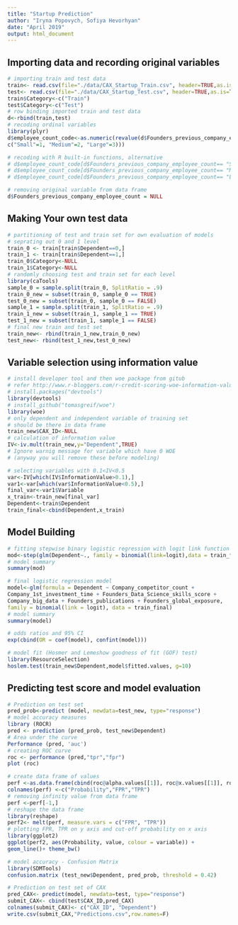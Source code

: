 ```yaml
---
title: "Startup Prediction"
author: "Iryna Popovych, Sofiya Hevorhyan"
date: "April 2019"
output: html_document
---
```



## Importing data and recording original variables

```r
# importing train and test data
train<- read.csv(file="./data/CAX_Startup_Train.csv", header=TRUE,as.is=T)
test<- read.csv(file="./data/CAX_Startup_Test.csv", header=TRUE,as.is=T)
train$Category<-c("Train")
test$Category<-c("Test")
# row binding imported train and test data
d<-rbind(train,test)
# recoding ordinal variables
library(plyr)
d$employee_count_code<-as.numeric(revalue(d$Founders_previous_company_employee_count,
c("Small"=1, "Medium"=2, "Large"=3)))

# recoding with R built-in functions, alternative
# d$employee_count_code[d$Founders_previous_company_employee_count== "Small"] <- 1
# d$employee_count_code[d$Founders_previous_company_employee_count== "Medium"] <- 2
# d$employee_count_code[d$Founders_previous_company_employee_count== "Large"] <- 3

# removing original variable from data frame
d$Founders_previous_company_employee_count = NULL
```

## Making Your own test data

```r
# partitioning of test and train set for own evaluation of models
# seprating out 0 and 1 level
train_0 <- train[train$Dependent==0,]
train_1 <- train[train$Dependent==1,]
train_0$Category<-NULL
train_1$Category<-NULL
# randomly choosing test and train set for each level
library(caTools)
sample_0 = sample.split(train_0, SplitRatio = .9)
train_0_new = subset(train_0, sample_0 == TRUE)
test_0_new = subset(train_0, sample_0 == FALSE)
sample_1 = sample.split(train_1, SplitRatio = .9)
train_1_new = subset(train_1, sample_1 == TRUE)
test_1_new = subset(train_1, sample_1 == FALSE)
# final new train and test set
train_new<- rbind(train_1_new,train_0_new)
test_new<- rbind(test_1_new,test_0_new)
```

## Variable selection using information value

```r
# install developer tool and then woe package from gitub
# refer http://www.r-bloggers.com/r-credit-scoring-woe-information-value-in-woe-package/
# install.packages("devtools")
library(devtools)
# install_github("tomasgreif/woe")
library(woe)
# only dependent and independent variable of training set
# should be there in data frame
train_new$CAX_ID<-NULL
# calculation of information value
IV<-iv.mult(train_new,y="Dependent",TRUE)
# Ignore warnig message for variable which have 0 WOE
# (anyway you will remove these before modeling)

# selecting variables with 0.1<IV<0.5
var<-IV[which(IV$InformationValue>0.1),]
var1<-var[which(var$InformationValue<0.5),]
final_var<-var1$Variable
x_train<-train_new[final_var]
Dependent<-train$Dependent
train_final<-cbind(Dependent,x_train)
```

## Model Building

```r
# fitting stepwise binary logistic regression with logit link function
mod<-step(glm(Dependent~., family = binomial(link=logit),data = train_final))
# model summary
summary(mod)

# final logistic regression model
model<-glm(formula = Dependent ~ Company_competitor_count +
Company_1st_investment_time + Founders_Data_Science_skills_score +
Company_big_data + Founders_publications + Founders_global_exposure,
family = binomial(link = logit), data = train_final)
# model summary
summary(model)

# odds ratios and 95% CI
exp(cbind(OR = coef(model), confint(model)))

# model fit (Hosmer and Lemeshow goodness of fit (GOF) test)
library(ResourceSelection)
hoslem.test(train_new$Dependent,model$fitted.values, g=10)
```

## Predicting test score and model evaluation

```r
# Prediction on test set
pred_prob<-predict (model, newdata=test_new, type="response")
# model accuracy measures
library (ROCR)
pred <- prediction (pred_prob, test_new$Dependent)
# Area under the curve
Performance (pred, 'auc')
# creating ROC curve
roc <- performance (pred,"tpr","fpr")
plot (roc)

# create data frame of values
perf <-as.data.frame(cbind(roc@alpha.values[[1]], roc@x.values[[1]], roc@y.values[[1]]))
colnames(perf) <-c("Probability","FPR","TPR")
# removing infinity value from data frame
perf <-perf[-1,]
# reshape the data frame
library(reshape)
perf2<- melt(perf, measure.vars = c("FPR", "TPR"))
# plotting FPR, TPR on y axis and cut-off probability on x axis
library(ggplot2)
ggplot(perf2, aes(Probability, value, colour = variable)) +
geom_line()+ theme_bw()

# model accuracy - Confusion Matrix
library(SDMTools)
confusion.matrix (test_new$Dependent, pred_prob, threshold = 0.42)

# Prediction on test set of CAX
pred_CAX<- predict(model, newdata=test, type="response")
submit_CAX<- cbind(test$CAX_ID,pred_CAX)
colnames(submit_CAX)<- c("CAX_ID", "Dependent")
write.csv(submit_CAX,"Predictions.csv",row.names=F)
```


